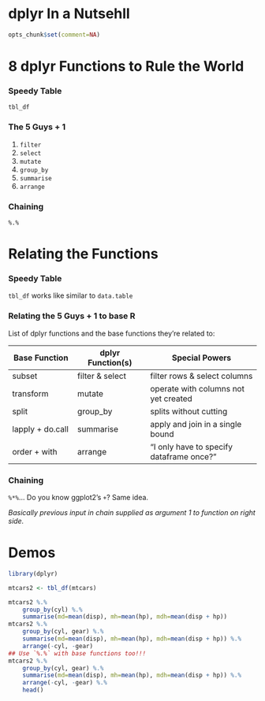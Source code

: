 dplyr In a Nutsehll
===

```r
opts_chunk$set(comment=NA)
```

# 8 dplyr Functions to Rule the World

### Speedy Table

`tbl_df`


### The 5 Guys + 1

1. `filter`
2. `select`
3. `mutate`
4. `group_by`
5. `summarise`
6. `arrange`

### Chaining

`%.%`

# Relating the Functions

### Speedy Table 

`tbl_df` works like similar to `data.table` 

### Relating the 5 Guys + 1 to base R

List of dplyr functions and the base functions they're related to:

Base Function    | dplyr Function(s) | Special Powers
-----------------|-------------------|-----------------------------
subset           |  filter & select  | filter rows & select columns
transform        |  mutate           | operate with columns not yet created
split            |  group_by         | splits without cutting
lapply + do.call |  summarise        | apply and join in a single bound
order + with     |  arrange          | "I only have to specify dataframe once?"

### Chaining

`%*%`... Do you know ggplot2's `+`?  Same idea.  

*Basically previous input in chain supplied as argument 1 to function on right side.*

# Demos

```r
library(dplyr)

mtcars2 <- tbl_df(mtcars)

mtcars2 %.%
    group_by(cyl) %.%
    summarise(md=mean(disp), mh=mean(hp), mdh=mean(disp + hp))
mtcars2 %.%
    group_by(cyl, gear) %.%
    summarise(md=mean(disp), mh=mean(hp), mdh=mean(disp + hp)) %.%
    arrange(-cyl, -gear)
## Use `%.%` with base functions too!!!
mtcars2 %.%
    group_by(cyl, gear) %.%
    summarise(md=mean(disp), mh=mean(hp), mdh=mean(disp + hp)) %.%
    arrange(-cyl, -gear) %.%
	head()
```



